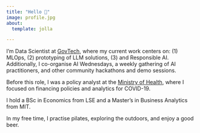 ```yaml
---
title: "Hello 👋"
image: profile.jpg
about:
  template: jolla

---
```


<head>
  <meta property="og:title" content="Hello 👋 - Gabriel Chua">
  <meta property="og:type" content="website">
  <meta property="og:url" content="https://gabrielchua.me">
  <meta property="og:image" content="https://gabrielchua.me/profile.jpg">
  <meta property="og:description" content="I'm a Data Scientist at GovTech where I build Machine Learning products and tools for public good.">
  <meta property="og:site_name" content="Gabriel Chua's Blog">
  <meta name="twitter:card" content="summary_large_image">
  <meta name="twitter:title" content="Hello 👋 - Gabriel Chua">
  <meta name="twitter:description" content="I'm a Data Scientist at GovTech where I build Machine Learning products and tools for public good.">
  <meta name="twitter:image" content="https://gabrielchua.me/profile.jpg">
</head>

I'm Data Scientist at [GovTech](https://tech.gov.sg/), where my current work centers on: (1) MLOps, (2) prototyping of LLM solutions, (3) and Responsible AI. Additionally, I co-organise AI Wednesdays, a weekly gathering of AI practitioners, and other community hackathons and demo sessions.

Before this role, I was a policy analyst at the [Ministry of Health](https://www.moh.gov.sg/), where I focused on financing policies and analytics for COVID-19.

I hold a BSc in Economics from LSE and a Master’s in Business Analytics from MIT.

In my free time, I practise pilates, exploring the outdoors, and enjoy a good beer.
